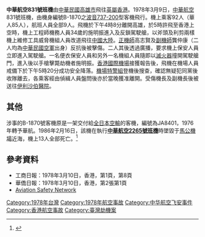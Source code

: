 {{Infobox Airliner accident
|name= 中華航空831號班機劫机事件
|image=China Airlines Boeing 737-281 B-1870 at HK airport 1977.jpg
|Image caption=此劫機事件班機原為全日空第一架波音737，註冊編號為JA8401，在1976年轉售给中華航空註冊，編號改為B-1870。
|Date= 1978年3月9日
|Type= [[劫機|劫機]]
|Site= {{HKG-1959}}
|Origin= {{ROC-TW}}[[高雄國際機場|高雄國際機場]]
|Last stopover= 
|Destination= {{HKG-1959}}[[啟德機場|啟德機場]]
|Fatalities= 1（劫機犯）
|Injuries= 2（正副駕駛）
|Aircraft Type= [[波音737|波音737-200]]
|Operator= [[中華航空公司|中華航空公司]]
|Tail Number= B-1870
|Ship name= 
|Passengers= 92
|Crew= 9
|Survivors= 100
}}

'''中華航空831號班機'''由[[中華民國|中華民國]][[高雄市|高雄市]]飛往[[英屬香港|英屬香港]]。1978年3月9日，[[中華航空|中華航空]]831號班機，由機身編號B-1870之[[波音737|波音737-200]]型客機飛行。機上乘客92人（華人85人），航班人員全部9人。飛機於下午4時8分離開高雄，於5時許飛至香港上空時，機上工程師機務人員34歲的施明振進入及反鎖駕駛艙，以斧頭及利剪兩樣機上維修工具威脅機組人員改道飛往[[中國大陸|中國大陸]]。[[機長|正機師]]高志賢及[[副機師|副機師]]龔仲康（二人均為[[中華民國空軍|中華民國空軍]]出身）反抗後被擊傷。二人其後透過廣播，要求機上保安人員立即進入駕駛艙。一名便衣保安人員和另外一名機組人員隨即以[[滅火器|滅火器]]撞開駕駛艙門，進入後以手槍擊斃劫機者施明振。[[啟德機場|香港國際機場]]接獲報告後，飛機在機場人員戒備下於下午5時20分成功安全降落。[[機場特警組|機場特警組]]登機後搜查，確認無疑犯同黨後收隊離去，各乘客經由偵緝人員盤問後亦於當晚獲准離開。受傷機長及副機長後被送往[[伊利沙伯醫院|伊利沙伯醫院]]。

==其他==
涉事的B-1870號客機原是一架交付給[[全日本空輸|全日本空輸]]的客機，編號為JA8401，1976年轉予華航。1986年2月16日，該機在執行'''[[中華航空2265號班機空難|中華航空2265號班機]]'''時墜毀于[[馬公機場|馬公機場]]近海，機上13人全部死亡。<ref>{{Cite web |url=http://www.planespotters.net/Production_List/Boeing/737/20226,B-1870-China-Airlines.php |title=B-1870 China Airlines Boeing 737-281 - cn 20226 / ln 168 |accessdate=2013-11-26 |archive-date=2013-12-02 |archive-url=https://web.archive.org/web/20131202233515/http://www.planespotters.net/Production_List/Boeing/737/20226,B-1870-China-Airlines.php |dead-url=no }}</ref>

==參考資料==
{{reflist}}
*工商日報：1978年3月10日，香港，第1頁，第8頁
*華僑日報：1978年3月10日，香港，第2張第1頁
*[http://aviation-safety.net/database/record.php?id=19780309-0 Aviation Safety Network]{{Wayback|url=http://aviation-safety.net/database/record.php?id=19780309-0 |date=20131212005826 }}

{{1978年航空事故}}
{{台灣航空事故}}
{{香港航空事故}}

[[Category:1978年台灣|Category:1978年台灣]]
[[Category:1978年航空事故|Category:1978年航空事故]]
[[Category:中华航空飞安事件|Category:中华航空飞安事件]]
[[Category:香港航空事故|Category:香港航空事故]]
[[Category:臺灣劫機案|Category:臺灣劫機案]]